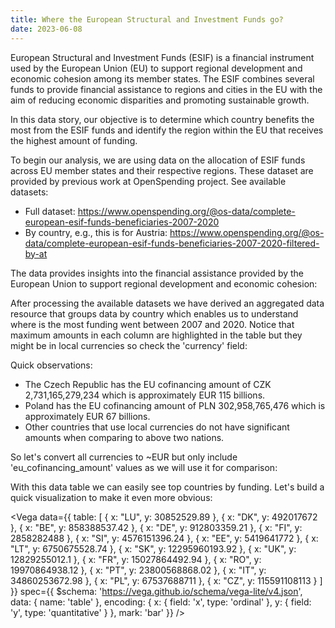 ```yaml
---
title: Where the European Structural and Investment Funds go?
date: 2023-06-08
---
```


European Structural and Investment Funds (ESIF) is a financial instrument used by the European Union (EU) to support regional development and economic cohesion among its member states. The ESIF combines several funds to provide financial assistance to regions and cities in the EU with the aim of reducing economic disparities and promoting sustainable growth.

In this data story, our objective is to determine which country benefits the most from the ESIF funds and identify the region within the EU that receives the highest amount of funding.

To begin our analysis, we are using data on the allocation of ESIF funds across EU member states and their respective regions. These dataset are provided by previous work at OpenSpending project. See available datasets:

- Full dataset: https://www.openspending.org/@os-data/complete-european-esif-funds-beneficiaries-2007-2020
- By country, e.g., this is for Austria: https://www.openspending.org/@os-data/complete-european-esif-funds-beneficiaries-2007-2020-filtered-by-at

The data provides insights into the financial assistance provided by the European Union to support regional development and economic cohesion:

<FlatUiTable url="https://storage.openspending.org/complete-european-esif-funds-beneficiaries-2007-2020/eu-esif-funds-beneficiaries-2007-2020-full.csv" />

After processing the available datasets we have derived an aggregated data resource that groups data by country which enables us to understand where is the most funding went between 2007 and 2020. Notice that maximum amounts in each column are highlighted in the table but they might be in local currencies so check the 'currency' field:

<FlatUiTable rawCsv="beneficiary_country_code,currency,eu_cofinancing_amount,total_amount_eligible,eu_cofinancing_amount_eligible
AT,EUR,0.0,251881540.85999998,0.0
BE,EUR,858388537.42,1812299153.02,3499891.69
BG,EUR,0.0,0.0,0.0
CY,EUR,0.0,733589369.24,0.0
CZ,CZK,2731165279233.54,48011431146.78,1931220581393.95
DE,EUR,912803359.21,18474104815.33,291905777.56
DK,DKK,3665372950.47,2055800683.0,945817621.0
EE,EUR,5419641772.0,0.0,0.0
EL,EUR,0.0,17838572754.83,0.0
ES,EUR,0.0,78967640596.06999,0.0
FI,EUR,2858282488.0,164451634.76,3119958801.69
FR,EUR,15027864492.94,1169057981.58,0.0
HR,HRK,0.0,13524621721.7,0.0
HU,HUF,0.0,5454631442236.0,0.0
IE,EUR,0.0,0.0,0.0
IT,EUR,34860253672.98,110377523161.44,31686254104.0
LT,EUR,6750675528.74,1848018079.63,7142618169.7
LU,EUR,30852529.89,68478393.46,0.0
LV,EUR,0.0,1357261225.98,1137691776.0
MT,EUR,0.0,133841971.39,0.0
NL,EUR,0.0,2595393607.0,1851272010.0
PL,PLN,302958765476.18,45400339989.659996,28879244037.91
PT,EUR,23800568868.02,43399843857.55,5570797378.57
RO,EUR,19970864938.12,0.0,0.0
SE,SEK,0.0,4354438151.0,0.0
SI,EUR,4576151396.24,603377015.25,0.0
SK,EUR,12295960193.92,20697057515.74,0.0
UK,GBP,11028613316.0,5414125414.9,2821099889.98" />

Quick observations:

- The Czech Republic has the EU cofinancing amount of CZK 2,731,165,279,234 which is approximately EUR 115 billions.
- Poland has the EU cofinancing amount of PLN 302,958,765,476 which is approximately EUR 67 billions.
- Other countries that use local currencies do not have significant amounts when comparing to above two nations.

So let's convert all currencies to ~EUR but only include 'eu_cofinancing_amount' values as we will use it for comparison:

<FlatUiTable rawCsv="beneficiary_country_code,eu_cofinancing_amount
AT,0.0
BE,858388537.42
BG,0.0
CY,0.0
CZ,115591108113
DE,912803359.21
DK,492017672
EE,5419641772.0
EL,0.0
ES,0.0
FI,2858282488.0
FR,15027864492.94
HR,0.0
HU,0.0
IE,0.0
IT,34860253672.98
LT,6750675528.74
LU,30852529.89
LV,0.0
MT,0.0
NL,0.0
PL,67537688711
PT,23800568868.02
RO,19970864938.12
SE,0.0
SI,4576151396.24
SK,12295960193.92
UK,12829255012.10" />

With this data table we can easily see top countries by funding. Let's build a quick visualization to make it even more obvious:

<Vega
  data={{
    table: [
      {
        x: "LU",
        y: 30852529.89
      },
      {
        x: "DK",
        y: 492017672
      },
      {
        x: "BE",
        y: 858388537.42
      },
      {
        x: "DE",
        y: 912803359.21
      },
      {
        x: "FI",
        y: 2858282488
      },
      {
        x: "SI",
        y: 4576151396.24
      },
      {
        x: "EE",
        y: 5419641772
      },
      {
        x: "LT",
        y: 6750675528.74
      },
      {
        x: "SK",
        y: 12295960193.92
      },
      {
        x: "UK",
        y: 12829255012.1
      },
      {
        x: "FR",
        y: 15027864492.94
      },
      {
        x: "RO",
        y: 19970864938.12
      },
      {
        x: "PT",
        y: 23800568868.02
      },
      {
        x: "IT",
        y: 34860253672.98
      },
      {
        x: "PL",
        y: 67537688711
      },
      {
        x: "CZ",
        y: 115591108113
      }
    ]
  }}
  spec={{
    $schema: 'https://vega.github.io/schema/vega-lite/v4.json',
    data: {
      name: 'table'
    },
    encoding: {
      x: {
        field: 'x',
        type: 'ordinal'
      },
      y: {
        field: 'y',
        type: 'quantitative'
      }
    },
    mark: 'bar'
  }}
/>
